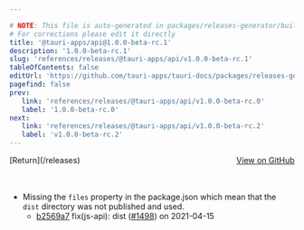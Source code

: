 ```yaml
---

# NOTE: This file is auto-generated in packages/releases-generator/build.ts
# For corrections please edit it directly
title: '@tauri-apps/api@1.0.0-beta-rc.1'
description: '1.0.0-beta-rc.1'
slug: 'references/releases/@tauri-apps/api/v1.0.0-beta-rc.1'
tableOfContents: false
editUrl: 'https://github.com/tauri-apps/tauri-docs/packages/releases-generator/build.ts'
pagefind: false
prev:
   link: 'references/releases/@tauri-apps/api/v1.0.0-beta-rc.0'
   label: '1.0.0-beta-rc.0'
next:
   link: 'references/releases/@tauri-apps/api/v1.0.0-beta-rc.2'
   label: 'v1.0.0-beta-rc.2'
---
```


<div style="margin-bottom:3rem; display: flex; justify-content: space-between; align-items: center"><span>[Return](/releases)</span><span><a href="https://github.com/tauri-apps/tauri/releases/tag/@tauri-apps/api-v1.0.0-beta-rc.1">View on GitHub</a></span></div>

- Missing the `files` property in the package.json which mean that the `dist` directory was not published and used.
  - [b2569a7](https://www.github.com/tauri-apps/tauri/commit/b2569a729a3caa88bdba62abc31f0665e1323aaa) fix(js-api): dist ([#1498](https://www.github.com/tauri-apps/tauri/pull/1498)) on 2021-04-15

